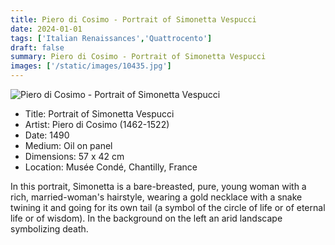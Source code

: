 ```yaml
---
title: Piero di Cosimo - Portrait of Simonetta Vespucci 
date: 2024-01-01
tags: ['Italian Renaissances','Quattrocento']
draft: false
summary: Piero di Cosimo - Portrait of Simonetta Vespucci 
images: ['/static/images/10435.jpg']
---
```


![Piero di Cosimo - Portrait of Simonetta Vespucci ](/static/images/10435.jpg)

* Title: Portrait of Simonetta Vespucci 
* Artist: Piero di Cosimo (1462-1522)
* Date: 1490
* Medium: Oil on panel
* Dimensions: 57 x 42 cm
* Location: Musée Condé, Chantilly, France

In this portrait, Simonetta is a bare-breasted, pure, young woman with a rich, married-woman's hairstyle, wearing a gold necklace with a snake twining it and going for its own tail (a symbol of the circle of life or of eternal life or of wisdom). In the background on the left an arid landscape symbolizing death.
